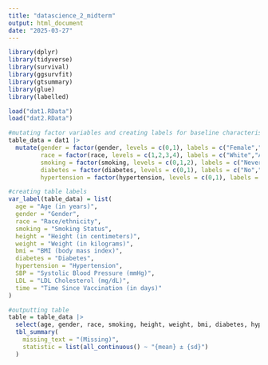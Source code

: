 ```yaml
---
title: "datascience_2_midterm"
output: html_document
date: "2025-03-27"
---
```

```r
library(dplyr)
library(tidyverse)
library(survival)
library(ggsurvfit)
library(gtsummary)
library(glue)
library(labelled)
```

```r
load("dat1.RData")
load("dat2.RData")
```

```r
#mutating factor variables and creating labels for baseline characteristic table
table_data = dat1 |>
  mutate(gender = factor(gender, levels = c(0,1), labels = c("Female","Male")),
         race = factor(race, levels = c(1,2,3,4), labels = c("White","Asian","Black","Hispanic")),
         smoking = factor(smoking, levels = c(0,1,2), labels = c("Never Smoked", "Former Smoker", "Current Smoker")),
         diabetes = factor(diabetes, levels = c(0,1), labels = c("No","Yes")),
         hypertension = factor(hypertension, levels = c(0,1), labels = c("No", "Yes")))

#creating table labels
var_label(table_data) = list(
  age = "Age (in years)",
  gender = "Gender",
  race = "Race/ethnicity",
  smoking = "Smoking Status",
  height = "Height (in centimeters)",
  weight = "Weight (in kilograms)",
  bmi = "BMI (body mass index)",
  diabetes = "Diabetes",
  hypertension = "Hypertension",
  SBP = "Systolic Blood Pressure (mmHg)",
  LDL = "LDL Cholesterol (mg/dL)",
  time = "Time Since Vaccination (in days)"
)
```

```r
#outputting table
table = table_data |>
  select(age, gender, race, smoking, height, weight, bmi, diabetes, hypertension, SBP, LDL, time) |>
  tbl_summary(
    missing_text = "(Missing)",
    statistic = list(all_continuous() ~ "{mean} ± {sd}")
  ) 
```

